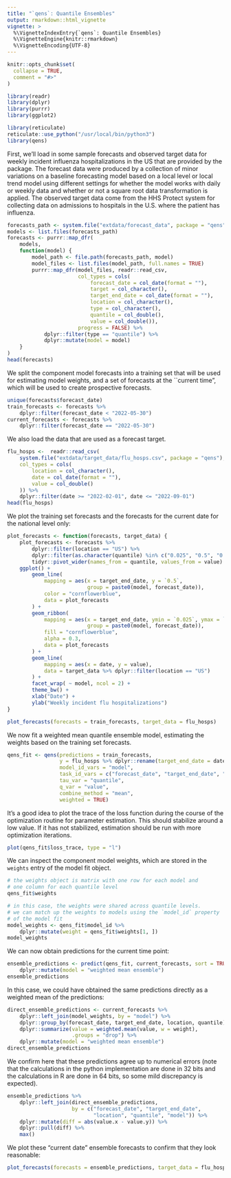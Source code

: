 ```yaml
---
title: "`qens`: Quantile Ensembles"
output: rmarkdown::html_vignette
vignette: >
  %\VignetteIndexEntry{`qens`: Quantile Ensembles}
  %\VignetteEngine{knitr::rmarkdown}
  %\VignetteEncoding{UTF-8}
---
```


```r
knitr::opts_chunk$set(
  collapse = TRUE,
  comment = "#>"
)
```

```r
library(readr)
library(dplyr)
library(purrr)
library(ggplot2)

library(reticulate)
reticulate::use_python("/usr/local/bin/python3")
library(qens)
```

First, we'll load in some sample forecasts and observed target data for weekly incident influenza hospitalizations in the US that are provided by the package. The forecast data were produced by a collection of minor variations on a baseline forecasting model based on a local level or local trend model using different settings for whether the model works with daily or weekly data and whether or not a square root data transformation is applied. The observed target data come from the HHS Protect system for collecting data on admissions to hospitals in the U.S. where the patient has influenza.

```r
forecasts_path <- system.file("extdata/forecast_data", package = "qens")
models <- list.files(forecasts_path)
forecasts <- purrr::map_dfr(
    models,
    function(model) {
        model_path <- file.path(forecasts_path, model)
        model_files <- list.files(model_path, full.names = TRUE)
        purrr::map_dfr(model_files, readr::read_csv,
                       col_types = cols(
                           forecast_date = col_date(format = ""),
                           target = col_character(),
                           target_end_date = col_date(format = ""),
                           location = col_character(),
                           type = col_character(),
                           quantile = col_double(),
                           value = col_double()),
                       progress = FALSE) %>%
            dplyr::filter(type == "quantile") %>%
            dplyr::mutate(model = model)
    }
)
head(forecasts)
```

We split the component model forecasts into a training set that will be used for estimating model weights, and a set of forecasts at the ``current time", which will be used to create prospective forecasts.

```r
unique(forecasts$forecast_date)
train_forecasts <- forecasts %>%
    dplyr::filter(forecast_date < "2022-05-30")
current_forecasts <- forecasts %>%
    dplyr::filter(forecast_date == "2022-05-30")
```

We also load the data that are used as a forecast target.

```r
flu_hosps <-  readr::read_csv(
    system.file("extdata/target_data/flu_hosps.csv", package = "qens"),
    col_types = cols(
        location = col_character(),
        date = col_date(format = ""),
        value = col_double()
    )) %>%
    dplyr::filter(date >= "2022-02-01", date <= "2022-09-01")
head(flu_hosps)
```

We plot the training set forecasts and the forecasts for the current date for the national level only:
```r
plot_forecasts <- function(forecasts, target_data) {
    plot_forecasts <- forecasts %>%
        dplyr::filter(location == "US") %>%
        dplyr::filter(as.character(quantile) %in% c("0.025", "0.5", "0.975")) %>%
        tidyr::pivot_wider(names_from = quantile, values_from = value)
    ggplot() +
        geom_line(
            mapping = aes(x = target_end_date, y = `0.5`,
                          group = paste0(model, forecast_date)),
            color = "cornflowerblue",
            data = plot_forecasts
        ) +
        geom_ribbon(
            mapping = aes(x = target_end_date, ymin = `0.025`, ymax = `0.975`,
                          group = paste0(model, forecast_date)),
            fill = "cornflowerblue",
            alpha = 0.3,
            data = plot_forecasts
        ) +
        geom_line(
            mapping = aes(x = date, y = value),
            data = target_data %>% dplyr::filter(location == "US")
        ) +
        facet_wrap( ~ model, ncol = 2) +
        theme_bw() +
        xlab("Date") +
        ylab("Weekly incident flu hospitalizations")
}

plot_forecasts(forecasts = train_forecasts, target_data = flu_hosps)
```

We now fit a weighted mean quantile ensemble model, estimating the weights based on the training set forecasts.

```r
qens_fit <- qens(predictions = train_forecasts,
                 y = flu_hosps %>% dplyr::rename(target_end_date = date),
                 model_id_vars = "model",
                 task_id_vars = c("forecast_date", "target_end_date", "location"),
                 tau_var = "quantile",
                 q_var = "value",
                 combine_method = "mean",
                 weighted = TRUE)
```

It's a good idea to plot the trace of the loss function during the course of the optimization routine for parameter estimation. This should stabilize around a low value. If it has not stabilized, estimation should be run with more optimization iterations.
```r
plot(qens_fit$loss_trace, type = "l")
```

We can inspect the component model weights, which are stored in the `weights` entry of the model fit object.
```r
# the weights object is matrix with one row for each model and
# one column for each quantile level
qens_fit$weights

# in this case, the weights were shared across quantile levels.
# we can match up the weights to models using the `model_id` property
# of the model fit
model_weights <- qens_fit$model_id %>%
    dplyr::mutate(weight = qens_fit$weights[1, ])
model_weights
```

We can now obtain predictions for the current time point:
```r
ensemble_predictions <- predict(qens_fit, current_forecasts, sort = TRUE) %>%
    dplyr::mutate(model = "weighted mean ensemble")
ensemble_predictions
```

In this case, we could have obtained the same predictions directly as a weighted mean of the predictions:
```r
direct_ensemble_predictions <- current_forecasts %>%
    dplyr::left_join(model_weights, by = "model") %>%
    dplyr::group_by(forecast_date, target_end_date, location, quantile) %>%
    dplyr::summarize(value = weighted.mean(value, w = weight),
                     .groups = "drop") %>%
    dplyr::mutate(model = "weighted mean ensemble")
direct_ensemble_predictions
```

We confirm here that these predictions agree up to numerical errors (note that the calculations in the python implementation are done in 32 bits and the calculations in R are done in 64 bits, so some mild discrepancy is expected).
```r
ensemble_predictions %>%
    dplyr::left_join(direct_ensemble_predictions,
                     by = c("forecast_date", "target_end_date",
                            "location", "quantile", "model")) %>%
    dplyr::mutate(diff = abs(value.x - value.y)) %>%
    dplyr::pull(diff) %>%
    max()
```

We plot these "current date" ensemble forecasts to confirm that they look reasonable:

```r
plot_forecasts(forecasts = ensemble_predictions, target_data = flu_hosps)
```
